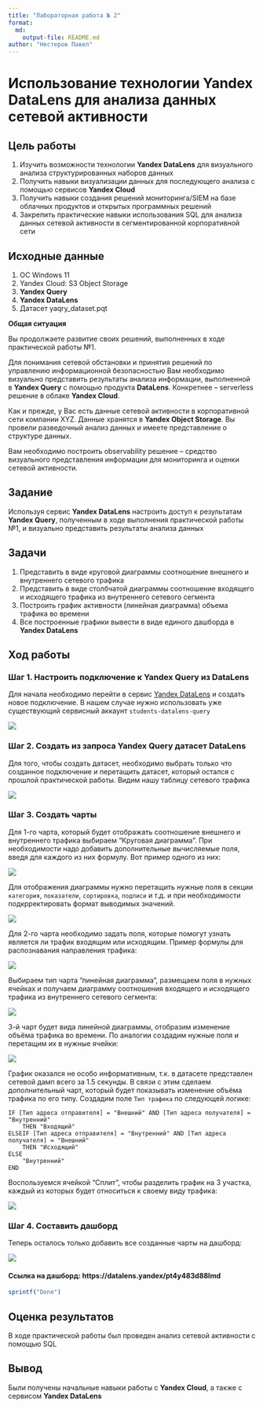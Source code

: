 ```yaml
---
title: "Лабораторная работа № 2"
format: 
  md:
    output-file: README.md
author: "Нестеров Павел"
---
```


# Использование технологии Yandex DataLens для анализа данных сетевой активности

## Цель работы

1.  Изучить возможности технологии **Yandex DataLens** для визуального анализа структурированных наборов данных
2.  Получить навыки визуализации данных для последующего анализа с помощью сервисов **Yandex Cloud**
3.  Получить навыки создания решений мониторинга/SIEM на базе облачных продуктов и открытых программных решений
4.  Закрепить практические навыки использования SQL для анализа данных сетевой активности в сегментированной корпоративной сети

## Исходные данные

1.  ОС Windows 11
2.  Yandex Cloud: S3 Object Storage
3.  **Yandex Query**
4.  **Yandex DataLens**
5.  Датасет yaqry_dataset.pqt

**Общая ситуация**

Вы продолжаете развитие своих решений, выполненных в ходе практической
работы №1.

Для понимания сетевой обстановки и принятия решений по управлению
информационной безопасностью Вам необходимо визуально представить
результаты анализа информации, выполненной в **Yandex Query** с помощью продукта
**DataLens**. Конкретнее – serverless решение в облаке **Yandex Cloud**.

Как и прежде, у Вас есть данные сетевой активности в корпоративной сети
компании XYZ. Данные хранятся в **Yandex Object Storage**. Вы провели разведочный
анализ данных и имеете представление о структуре данных.

Вам необходимо построить observability решение – средство визуального
представления информации для мониторинга и оценки сетевой активности.

## Задание

Используя сервис **Yandex DataLens** настроить доступ к
результатам **Yandex Query**, полученным в ходе
выполнения практической работы №1, и визуально
представить результаты анализа данных

## Задачи

1.  Представить в виде круговой диаграммы соотношение внешнего и внутреннего сетевого трафика
2.  Представить в виде столбчатой диаграммы соотношение входящего и исходящего трафика из внутреннего сетевого сегмента
3.  Построить график активности (линейная диаграмма) объема трафика во времени
4.  Все построенные графики вывести в виде единого дашборда в **Yandex DataLens**

## Ход работы

### Шаг 1. Настроить подключение к **Yandex Query** из **DataLens**

Для начала необходимо перейти в сервис [Yandex DataLens](https://datalens.yandex.ru/) и создать новое подключение. В нашем случае нужно использовать уже существующий сервисный аккаунт `students-datalens-query`

![](screenshots/1.jpg)

### Шаг 2. Создать из запроса Yandex Query датасет DataLens

Для того, чтобы создать датасет, необходимо выбрать только что созданное подключение и перетащить датасет, который остался с прошлой практической работы. Видим нашу таблицу сетевого трафика

![](screenshots/2.jpg)

### Шаг 3. Создать чарты

Для 1-го чарта, который будет отображать соотношение внешнего и внутреннего трафика выбираем "Круговая диаграмма". При необходимости надо добавить дополнительные вычисляемые поля, введя для каждого из них формулу. Вот пример одного из них:

![](screenshots/3.jpg)

Для отображения диаграммы нужно перетащить нужные поля в секции `категория`, `показатели`, `сортировка`, `подписи` и т.д. и при необходимости подкрректировать формат выводимых значений.

![](screenshots/4.jpg)

Для 2-го чарта необходимо задать поля, которые помогут узнать является ли трафик входящим или исходящим. Пример формулы для распознавания направления трафика:

![](screenshots/5.jpg)

Выбираем тип чарта "линейная диаграмма", размещаем поля в нужных ячейках и получаем диаграмму соотношения входящего и исходящего трафика из внутреннего сетевого сегмента:

![](screenshots/6.jpg)

3-й чарт будет вида линейной диаграммы, отобразим изменение объёма трафика во времени. По аналогии создадим нужные поля и перетащим их в нужные ячейки:

![](screenshots/7.jpg)

График оказался не особо информативным, т.к. в датасете представлен сетевой дамп всего за 1.5 секунды. В связи с этим сделаем дополнительный чарт, который будет показывать изменение объёма трафика по его типу. Создадим поле `Тип трафика` по следующей логике:

```yql
IF [Тип адреса отправителя] = "Внешний" AND [Тип адреса получателя] = "Внутренний" 
    THEN "Входящий"
ELSEIF [Тип адреса отправителя] = "Внутренний" AND [Тип адреса получателя] = "Внешний" 
    THEN "Исходящий"
ELSE
    "Внутренний"
END
```

Воспользуемся ячейкой "Сплит", чтобы разделить график на 3 участка, каждый из которых будет относиться к своему виду трафика:

![](screenshots/8.jpg)

### Шаг 4. Составить дашборд

Теперь осталось только добавить все созданные чарты на дашборд:

![](screenshots/9.jpg)

#### Ссылка на дашборд: https://datalens.yandex/pt4y483d88lmd

```r
sprintf("Done")
```

## Оценка результатов

В ходе практической работы был проведен анализ сетевой активности с помощью SQL

## Вывод

Были получены начальные навыки работы с **Yandex Cloud**, а также с сервисом **Yandex DataLens**